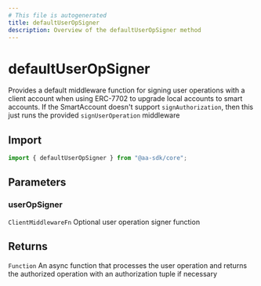 ```yaml
---
# This file is autogenerated
title: defaultUserOpSigner
description: Overview of the defaultUserOpSigner method
---
```


# defaultUserOpSigner

Provides a default middleware function for signing user operations with a client account when using ERC-7702 to upgrade local accounts to smart accounts.
If the SmartAccount doesn't support `signAuthorization`, then this just runs the provided `signUserOperation` middleware

## Import

```ts
import { defaultUserOpSigner } from "@aa-sdk/core";
```

## Parameters

### userOpSigner

`ClientMiddlewareFn`
Optional user operation signer function

## Returns

`Function`
An async function that processes the user operation and returns the authorized operation with an authorization tuple if necessary
